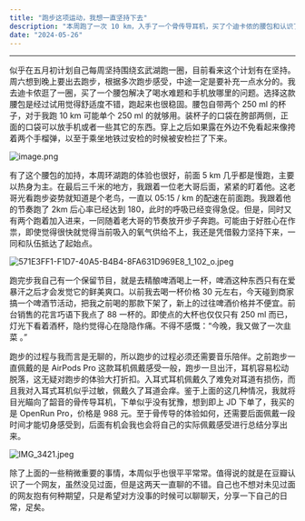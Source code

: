 ```yaml
---
title: "跑步这项运动，我想一直坚持下去"
description: "本周跑了一次 10 km，入手了一个骨传导耳机，买了个迪卡侬的腰包和认识了一位网友。"
date: "2024-05-26"
---
```



---

似乎在五月初计划自己每周坚持围绕玄武湖跑一圈，目前看来这个计划有在坚持。周六想到晚上要出去跑步，根据多次跑步感受，中途一定是要补充一点水分的。我去迪卡侬逛了一圈，买了一个腰包解决了喝水难题和手机放哪里的问题。选择这款腰包是经过试用觉得舒适度不错，跑起来也很稳固。腰包自带两个 250 ml 的杯子，对于我跑 10 km 可能单个 250 ml 的就够用。装杯子的口袋在胯部两侧，正面的口袋可以放手机或者一些其它的东西。穿上之后如果露在外边不免看起来像挎着两个手榴弹，以至于乘坐地铁过安检的时候被安检拦了下来。

![image.png](https://telegra.ph/file/85a60ad119510e6a45ff6.png)

有了这个腰包的加持，本周环湖跑的体验也很好，前面 5 km 几乎都是慢跑，主要以热身为主。在最后三千米的地方，我跟着一位老大哥后面，紧紧的盯着他。这老哥光看跑步姿势就知道是个老鸟，一直以 05:15 / km 的配速在前面跑。我跟着他的节奏跑了 2km 后心率已经达到 180，此时的呼吸已经变得急促。但是，同时又有两个跑着加入进来，一同随着老大哥的节奏放开步子奔跑。可能由于好胜心在作祟，即使觉得很快就觉得当前吸入的氧气供给不上，我还是凭借毅力坚持下来，一同和队伍抵达了起始点。

![571E3FF1-F1D7-40A5-B4B4-8FA631D969E8_1_102_o.jpeg](https://telegra.ph/file/8a02e1826211d69d852c8.jpg)

跑完步我自己有一个保留节目，就是去精酿啤酒喝上一杯，啤酒这种东西只有在爱暴汗之后才会发觉它的鲜美爽口。以前我去喝一杯价格 30 元左右，今天碰到商家搞一个啤酒节活动，把我之前喝的那款下架了，新上的过往啤酒价格并不便宜。前台销售的花言巧语下我点了 88 一杯的。即使点的大杯也仅仅只有 250 ml 而已，灯光下看着酒杯，隐约觉得心在隐隐作痛。不得不感慨：“今晚，我又做了一次韭菜 。”

跑步的过程与我而言是无聊的，所以跑步的过程必须还需要音乐陪伴。之前跑步一直佩戴的是 AirPods Pro 这款耳机佩戴感受一般，跑步一旦出汗，耳机容易松动脱落，这无疑对跑步的体验大打折扣。入耳式耳机佩戴久了难免对耳道有损伤，而且我对入耳式耳机似乎过敏，佩戴久了耳道会痒。鉴于上面的这几种情况，我就将目光瞄向了韶音的骨传导耳机，下单似乎没有犹豫，想到即上 JD 下单了，我买的是 OpenRun Pro，价格是 988 元。至于骨传导的体验如何，还需要后面佩戴一段时间才能切身感受到，后面有机会我也会将自己的实际佩戴感受进行总结分享出来。

![IMG_3421.jpeg](https://telegra.ph/file/091340c39c2d5812d0129.jpg)

除了上面的一些稍微重要的事情，本周似乎也很平平常常。值得说的就是在豆瓣认识了一个网友，虽然没见过面，但是这两天一直聊的不错。自己也不想对未见过面的网友抱有何种期望，只是希望对方没事的时候可以聊聊天，分享一下自己的日常，足矣。
